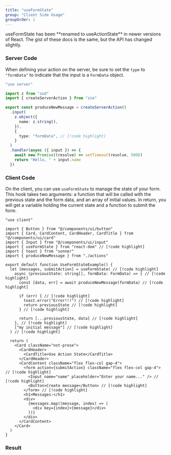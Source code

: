 ```yaml
---
title: "useFormState"
group: "Client Side Usage"
groupOrder: 1
---
```


<Warning>
  useFormState has been **renamed to useActionState** in newer versions of
  React. The gist of these docs is the same, but the API has changed slightly.
</Warning>

### Server Code

When defining your action on the server, be sure to set the `type` to `"formData"` to indicate that the input is a `FormData` object.

```ts title="actions.ts"
"use server" 

import z from "zod"
import { createServerAction } from "zsa"

export const produceNewMessage = createServerAction()
  .input(
    z.object({
      name: z.string(),
    }),
    {
      type: "formData", // [!code highlight]
    }
  )
  .handler(async ({ input }) => {
    await new Promise((resolve) => setTimeout(resolve, 500))
    return "Hello, " + input.name
  })
```

### Client Code

On the client, you can use `useFormState` to manage the state of your form. This hook takes two arguments: a function that will be called with the previous state and the form data, and an array of initial values.
In return, you will get a variable holding the current state and a function to submit the form.

```tsx title="my-client-component.tsx"
"use client"

import { Button } from "@/components/ui/button"
import { Card, CardContent, CardHeader, CardTitle } from "@/components/ui/card"
import { Input } from "@/components/ui/input"
import { useFormState } from "react-dom" // [!code highlight]
import { toast } from "sonner"
import { produceNewMessage } from "./actions"

export default function UseFormStateExample() {
  let [messages, submitAction] = useFormState( // [!code highlight]
    async (previousState: string[], formData: FormData) => { // [!code highlight]
      const [data, err] = await produceNewMessage(formData) // [!code highlight]

      if (err) { // [!code highlight]
        toast.error("Error!!!") // [!code highlight]
        return previousState // [!code highlight]
      } // [!code highlight]

      return [...previousState, data] // [!code highlight]
    }, // [!code highlight]
    ["my initial message"] // [!code highlight]
  ) // [!code highlight]

  return (
    <Card className="not-prose">
      <CardHeader>
        <CardTitle>Use Action State</CardTitle>
      </CardHeader>
      <CardContent className="flex flex-col gap-4">
        <form action={submitAction} className="flex flex-col gap-4"> // [!code highlight]
          <Input name="name" placeholder="Enter your name..." /> // [!code highlight]
          <Button>Create message</Button> // [!code highlight]
        </form> // [!code highlight]
        <h1>Messages:</h1>
        <div>
          {messages.map((message, index) => (
            <div key={index}>{message}</div>
          ))}
        </div>
      </CardContent>
    </Card>
  )
}
```

### Result

<ExampleComponent id="use-form-state" />
